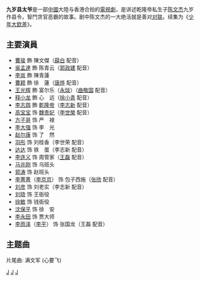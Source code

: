 '''九岁县太爷'''是一部[[中國|中國]]大陸与香港合拍的[[電視劇|電視劇]]，是讲述乾隆帝私生子[[陈文杰|陈文杰]]九岁作县令，智鬥贪官恶霸的故事。剧中陈文杰的一大绝活就是善对[[对联|对联]]。续集为《[[少年大欽差|少年大欽差]]》。

==主要演員==
* [[曹骏|曹骏]] 飾 陳文傑（[[薛白|薛白]] 配音）
* [[吳孟達|吳孟達]] 飾 陈青云（[[郭政建|郭政建]] 配音）
* [[李岚|李岚]] 飾 陳青蓮
* [[曹颖|曹颖]] 飾 徐　蓮（[[唐烨|唐烨]] 配音）
* [[王光辉_(演员)|王光辉]] 飾 富尔乐（[[嘉庆帝|永琰]]）（[[曲敬国|曲敬国]] 配音）
* [[释小龙|释小龙]] 飾 心　远（[[徐小青|徐小青]] 配音）
* [[李志舆|李志舆]] 飾 [[乾隆帝|乾隆帝]]（[[李志新|李志新]] 配音）
* [[高宝宝|高宝宝]] 饰 [[孝仪纯皇后|魏贵妃]]（[[李世榮_(配音演員)|李世榮]] 配音）
* [[方子哥|方子哥]] 饰 严　禄
* [[李大强|李大强]] 饰 李　光
* [[赵尔康|赵尔康]] 饰 了　然 
* [[羽彤|羽彤]] 饰 刘桂香（李世荣 配音）
* [[达达|达达]] 饰 铁　蛋（李志新 配音）
* [[李连义|李连义]] 饰 周管家（[[王磊|王磊]] 配音）
* [[马兆刚|马兆刚]] 饰 乌班头
* [[郭涛|郭涛]] 饰 赵班头
* [[李菁菁|李菁菁]]（[[李京京|李京京]]） 饰 包子西施（[[张欣|张欣]] 配音）
* [[刘彦|刘彦]] 饰 刘老实（李志新 配音）
* [[刘晓|刘晓]] 饰 王衙役
* [[徐敏|徐敏]] 饰 钱衙役
* [[沈保平|沈保平]] 饰 徐　安
* [[李永田|李永田]] 饰 贾大师 
* [[李雨泽|李雨泽]]（[[李平|李平]]） 饰 张国龙（王磊 配音）

==主题曲==
片尾曲: 满文军 (心要飞)

{{2001年中國大陸古裝/民初電視劇}}
{{TV-stub}}
[[Category:2001年中國電視劇集|J]]
[[Category:乾隆時期背景電視劇|J]]
[[Category:中港合拍電視劇|J]]